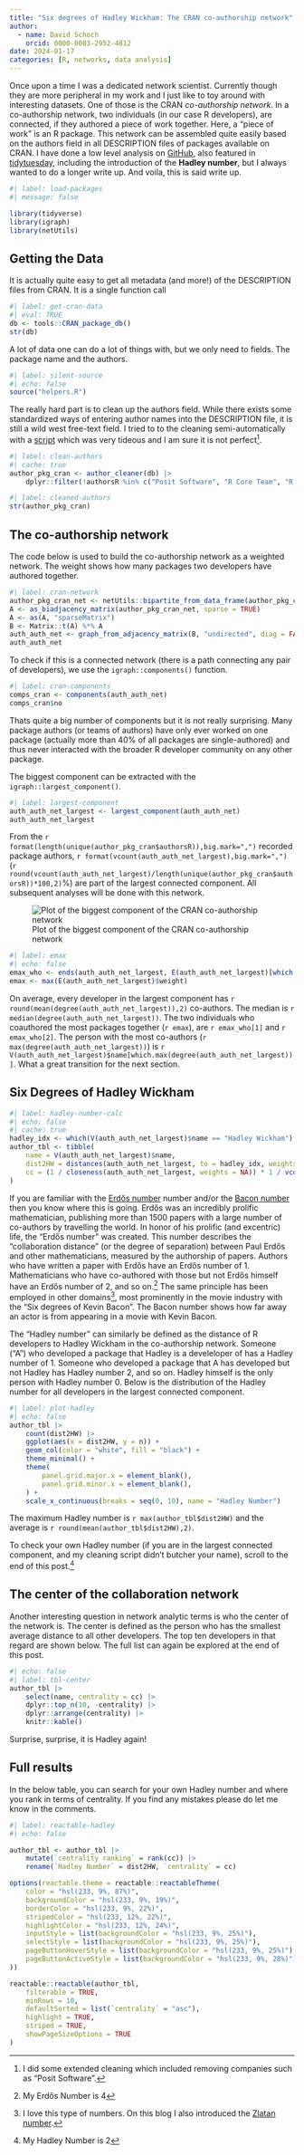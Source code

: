 ```yaml
---
title: "Six degrees of Hadley Wickham: The CRAN co-authorship network"
author:
  - name: David Schoch
    orcid: 0000-0003-2952-4812
date: 2024-01-17
categories: [R, networks, data analysis]
---
```


Once upon a time I was a dedicated network scientist. Currently though they are more peripheral in my work and I just like to toy around with interesting datasets. One of those is the CRAN *co-authorship network*. 
In a co-authorship network, two individuals (in our case R developers), are connected, if they authored a piece of work together. Here, a "piece of work" is an R package. This network can be assembled quite easily based on the authors field in all DESCRIPTION files of packages available on CRAN. I have done a low level analysis on [GitHub](https://github.com/schochastics/CRAN_collaboration), also featured in
[tidytuesday](https://github.com/rfordatascience/tidytuesday/tree/master/data/2023/2023-09-19), including the introduction of the **Hadley number**, but I always wanted to do a longer write up. And voila, this is said write up.

```r
#| label: load-packages
#| message: false

library(tidyverse)
library(igraph)
library(netUtils)
```

## Getting the Data

It is actually quite easy to get all metadata (and more!) of the DESCRIPTION files from CRAN. It is a single function call
```r
#| label: get-cran-data
#| eval: TRUE
db <- tools::CRAN_package_db()
str(db)
```

A lot of data one can do a lot of things with, but we only need to fields. The package name and the authors.

```r
#| label: silent-source
#| echo: false
source("helpers.R")
```

The really hard part is to clean up the authors field. While there exists some standardized ways of entering author names into the DESCRIPTION file, it is still a wild west free-text field. I tried to to the cleaning semi-automatically with a [script](https://github.com/schochastics/CRAN_collaboration/blob/main/Rscripts/helpers.R) which was very tideous and I am sure it is not perfect[^clean].

```r
#| label: clean-authors
#| cache: true
author_pkg_cran <- author_cleaner(db) |>
    dplyr::filter(!authorsR %in% c("Posit Software", "R Core Team", "R Foundation", "Rstudio", "Company"))
```

```r
#| label: cleaned-authors
str(author_pkg_cran)
```

## The co-authorship network

The code below is used to build the co-authorship network as a weighted network. The weight shows how many packages two developers have authored together.

```r
#| label: cran-network
author_pkg_cran_net <- netUtils::bipartite_from_data_frame(author_pkg_cran, "authorsR", "Package")
A <- as_biadjacency_matrix(author_pkg_cran_net, sparse = TRUE)
A <- as(A, "sparseMatrix")
B <- Matrix::t(A) %*% A
auth_auth_net <- graph_from_adjacency_matrix(B, "undirected", diag = FALSE, weighted = TRUE)
auth_auth_net
```

To check if this is a connected network (there is a path connecting any pair of developers), we use the `igraph::components()` function.

```r
#| label: cran-components
comps_cran <- components(auth_auth_net)
comps_cran$no
```

Thats quite a big number of components but it is not really surprising. Many package authors (or teams of authors) have only ever worked on one package (actually more than 40% of all packages are single-authored) and thus never interacted with the broader R developer community on any other package. 

The biggest component can be extracted with the `igraph::largest_component()`.

```r
#| label: largest-component
auth_auth_net_largest <- largest_component(auth_auth_net)
auth_auth_net_largest
```

From the `r format(length(unique(author_pkg_cran$authorsR)),big.mark=",")` recorded package authors, `r format(vcount(auth_auth_net_largest),big.mark=",")` (`r round(vcount(auth_auth_net_largest)/length(unique(author_pkg_cran$authorsR))*100,2)`%) are part of the largest connected component. All subsequent analyses will be done with this network.

![Plot of the biggest component of the CRAN co-authorship network](https://github.com/schochastics/CRAN_collaboration/raw/main/figures/network.png)

```r
#| label: emax
#| echo: false
emax_who <- ends(auth_auth_net_largest, E(auth_auth_net_largest)[which.max(E(auth_auth_net_largest)$weight)])[1, ]
emax <- max(E(auth_auth_net_largest)$weight)
```

On average, every developer in the largest component has `r round(mean(degree(auth_auth_net_largest)),2)` co-authors. The median is `r median(degree(auth_auth_net_largest))`. 
The two individuals who coauthored the most packages together (`r emax`), are `r emax_who[1]` and `r emax_who[2]`. The person with the most co-authors (`r max(degree(auth_auth_net_largest))`) is `r V(auth_auth_net_largest)$name[which.max(degree(auth_auth_net_largest))]`. What a great transition for the next section.

## Six Degrees of Hadley Wickham

```r
#| label: hadley-number-calc
#| echo: false
#| cache: true
hadley_idx <- which(V(auth_auth_net_largest)$name == "Hadley Wickham")
author_tbl <- tibble(
    name = V(auth_auth_net_largest)$name,
    dist2HW = distances(auth_auth_net_largest, to = hadley_idx, weights = NA),
    cc = (1 / closeness(auth_auth_net_largest, weights = NA)) * 1 / vcount(auth_auth_net_largest)
)

```

If you are familiar with the [Erdős
number](https://en.wikipedia.org/wiki/Erd%C5%91s_number) number and/or
the [Bacon
number](https://en.wikipedia.org/wiki/Six_Degrees_of_Kevin_Bacon#Bacon_numbers)
then you know where this is going. Erdős was an incredibly prolific mathematician, publishing more than 1500 papers with a large number of co-authors by travelling the world.
In honor of his prolific (and excentric) life, the "Erdős number" was created.
This number describes the "collaboration distance" (or the degree of separation) between Paul Erdős and other mathematicians, measured by the authorship of papers. Authors who have written a paper with Erdős have an Erdős number of 1. Mathematicians who have co-authored with those
but not Erdős himself have an Erdős number of 2, and so on.[^1]
The same principle has been employed in other domains[^2], most prominently in the movie industry with the "Six degrees of Kevin Bacon". The Bacon number shows how far away an actor is from appearing in a movie with Kevin Bacon.

The "Hadley number" can similarly be defined as the distance of R developers to Hadley Wickham in the co-authorship network.
Someone (“A”) who developed a package that Hadley is a develeloper of
has a Hadley number of 1. Someone who developed a package that A
has developed but not Hadley has Hadley number 2, and so on. Hadley
himself is the only person with Hadley number 0. Below is the distribution of the Hadley number for all developers in the largest connected component. 

```r
#| label: plot-hadley
#| echo: false
author_tbl |>
    count(dist2HW) |>
    ggplot(aes(x = dist2HW, y = n)) +
    geom_col(color = "white", fill = "black") +
    theme_minimal() +
    theme(
        panel.grid.major.x = element_blank(),
        panel.grid.minor.x = element_blank(),
    ) +
    scale_x_continuous(breaks = seq(0, 10), name = "Hadley Number")
```

The maximum Hadley number is `r max(author_tbl$dist2HW)` and the average is `r round(mean(author_tbl$dist2HW),2)`.

To check your own Hadley number (if you are in the largest connected component, and my cleaning script didn't butcher your name), scroll to the end of this post.[^3]

## The center of the collaboration network

Another interesting question in network analytic terms is who the center of the network is. The center is defined as the person who has the smallest average distance to all other developers. The top ten developers in that regard are shown below. The full list can again be explored at the end of this post.

```r
#| echo: false
#| label: tbl-center
author_tbl |>
    select(name, centrality = cc) |>
    dplyr::top_n(10, -centrality) |>
    dplyr::arrange(centrality) |>
    knitr::kable()
```

Surprise, surprise, it is Hadley again!

## Full results

In the below table, you can search for your own Hadley number and where you rank in terms of centrality. If you find any mistakes please do let me know in the comments. 

```r
#| label: reactable-hadley
#| echo: false

author_tbl <- author_tbl |>
    mutate(`centrality ranking` = rank(cc)) |>
    rename(`Hadley Number` = dist2HW, `centrality` = cc)

options(reactable.theme = reactable::reactableTheme(
    color = "hsl(233, 9%, 87%)",
    backgroundColor = "hsl(233, 9%, 19%)",
    borderColor = "hsl(233, 9%, 22%)",
    stripedColor = "hsl(233, 12%, 22%)",
    highlightColor = "hsl(233, 12%, 24%)",
    inputStyle = list(backgroundColor = "hsl(233, 9%, 25%)"),
    selectStyle = list(backgroundColor = "hsl(233, 9%, 25%)"),
    pageButtonHoverStyle = list(backgroundColor = "hsl(233, 9%, 25%)"),
    pageButtonActiveStyle = list(backgroundColor = "hsl(233, 9%, 28%)")
))

reactable::reactable(author_tbl,
    filterable = TRUE,
    minRows = 10,
    defaultSorted = list(`centrality` = "asc"),
    highlight = TRUE,
    striped = TRUE,
    showPageSizeOptions = TRUE
)
```

[^clean]: I did some extended cleaning which included removing companies such as "Posit Software".
[^1]: My Erdős Number is 4
[^2]: I love this type of numbers. On this blog I also introduced the [Zlatan number](http://blog.schochastics.net/posts/2018-09-28_six-degrees-of-zlatan-ibrahimovic/). 
[^3]: My Hadley Number is 2